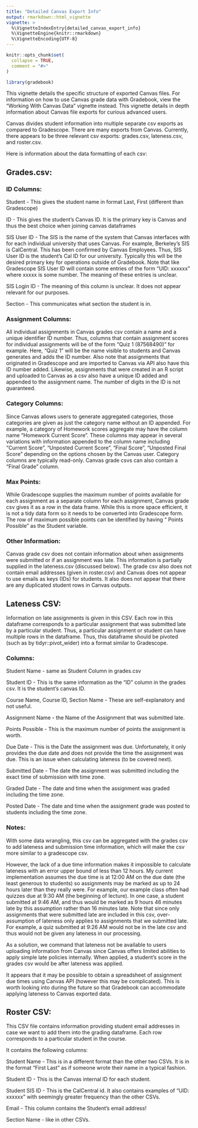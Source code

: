 ```yaml
---
title: "Detailed Canvas Export Info"
output: rmarkdown::html_vignette
vignette: >
  %\VignetteIndexEntry{detailed_canvas_export_info}
  %\VignetteEngine{knitr::rmarkdown}
  %\VignetteEncoding{UTF-8}
---
```


```r
knitr::opts_chunk$set(
  collapse = TRUE,
  comment = "#>"
)
```

```r
library(gradebook)
```

This vignette details the specific structure of exported Canvas files. For information on how to use Canvas grade data with Gradebook, view the "Working With Canvas Data" vignette instead. This vignette details in depth information about Canvas file exports for curious advanced users.


Canvas divides student information into multiple separate csv exports as compared to Gradescope. There are many exports from Canvas. Currently, there appears to be three relevant csv exports: grades.csv, lateness.csv, and roster.csv.

Here is information about the data formatting of each csv:

## Grades.csv:

### ID Columns:

Student - This gives the student name in format Last, First (different than Gradescope)

ID - This gives the student’s Canvas ID. It is the primary key is Canvas and thus the best choice when joining canvas dataframes

SIS User ID - The SIS is the name of the system that Canvas interfaces with for each individual university that uses Canvas. For example, Berkeley’s SIS is CalCentral. This has been confirmed by Canvas Employees. Thus, SIS User ID is the student’s Cal ID for our university. Typically this will be the desired primary key for operations outside of Gradebook. Note that like Gradescope SIS User ID will contain some entries of the form “UID: xxxxxx” where xxxxx is some number. The meaning of these entries is unclear. 

SIS Login ID - The meaning of this column is unclear. It does not appear relevant for our purposes. 

Section - This communicates what section the student is in. 

### Assignment Columns: 

All individual assignments in Canvas grades csv contain a name and a unique identifier ID number. Thus, columns that contain assignment scores for individual assignments will be of the form “Quiz 1 (87568490)” for example. Here, “Quiz 1” will be the name visible to students and Canvas generates and adds the ID number. Also note that assignments that originated in Gradescope and are imported to Canvas via API also have this ID number added. Likewise, assignments that were created in an R script and uploaded to Canvas as a csv also have a unique ID added and appended to the assignment name. The number of digits in the ID is not guaranteed. 

### Category Columns:

Since Canvas allows users to generate aggregated categories, those categories are given as just the category name without an ID appended. For example, a category of Homework scores aggregate may have the column name “Homework Current Score”. These columns may appear in several variations with information appended to the column name including “Current Score”, “Unposted Current Score”, “Final Score”, “Unposted Final Score” depending on the options chosen by the Canvas user. Category columns are typically read-only. Canvas grade csvs can also contain a “Final Grade” column. 

### Max Points:

While Gradescope supplies the maximum number of points available for each assignment as a separate column for each assignment, Canvas grade csv gives it as a row in the data frame. While this is more space efficient, it is not a tidy data form so it needs to be converted into Gradescope form. The row of maximum possible points can be identified by having “    Points Possible” as the Student variable. 

### Other Information:

Canvas grade csv does not contain information about when assignments were submitted or if an assignment was late. This information is partially supplied in the lateness.csv (discussed below). The grade csv also does not contain email addresses (given in roster.csv) and Canvas does not appear to use emails as keys (IDs) for students. It also does not appear that there are any duplicated student rows in Canvas outputs. 

## Lateness CSV:

Information on late assignments is given in this CSV. Each row in this dataframe corresponds to a particular assignment that was submitted late by a particular student. Thus, a particular assignment or student can have multiple rows in the dataframe. Thus, this dataframe should be pivoted (such as by tidyr::pivot_wider) into a format similar to Gradescope. 

### Columns:
Student Name - same as Student Column in grades.csv

Student ID - This is the same information as the “ID” column in the grades csv. It is the student’s canvas ID. 

Course Name, Course ID, Section Name - These are self-explanatory and not useful. 

Assignment Name - the Name of the Assignment that was submitted late.

Points Possible - This is the maximum number of points the assignment is worth. 

Due Date - This is the Date the assignment was due. Unfortunately, it only provides the due date and does not provide the time the assignment was due. This is an issue when calculating lateness (to be covered next). 

Submitted Date - The date the assignment was submitted including the exact time of submission with time zone. 

Graded Date - The date and time when the assignment was graded including the time zone. 

Posted Date - The date and time when the assignment grade was posted to students including the time zone. 

### Notes:

With some data wrangling, this csv can be aggregated with the grades csv to add lateness and submission time information, which will make the csv more similar to a gradescope csv. 

However, the lack of a due time information makes it impossible to calculate lateness with an error upper bound of less than 12 hours. My current implementation assumes the due time is at 12:00 AM on the due date (the least generous to students) so assignments may be marked as up to 24 hours later than they really were. For example, our example class often had quizzes due at 9:30 AM (the beginning of lecture). In one case, a student submitted at 9:46 AM, and thus would be marked as 9 hours 46 minutes late by this assumption rather than 16 minutes late. Note that since only assignments that were submitted late are included in this csv, over-assumption of lateness only applies to assignments that we submitted late. For example, a quiz submitted at 9:26 AM would not be in the late csv and thus would not be given any lateness in our processing. 

As a solution, we command that lateness not be available to users uploading information from Canvas since Canvas offers limited abilities to apply simple late policies internally. When applied, a student’s score in the grades csv would be after lateness was applied. 

It appears that it may be possible to obtain a spreadsheet of assignment due times using Canvas API (however this may be complicated). This is worth looking into during the future so that Gradebook can accommodate applying lateness to Canvas exported data. 

## Roster CSV:

This CSV file contains information providing student email addresses in case we want to add them into the grading dataframe. Each row corresponds to a particular student in the course. 

It contains the following columns:

Student Name - This is in a different format than the other two CSVs. It is in the format “First Last” as if someone wrote their name in a typical fashion. 

Student ID - This is the Canvas internal ID for each student. 

Student SIS ID - This is the CalCentral id. It also contains examples of “UID:  xxxxxx” with seemingly greater frequency than the other CSVs. 

Email - This column contains the Student’s email address!

Section Name - like in other CSVs.
